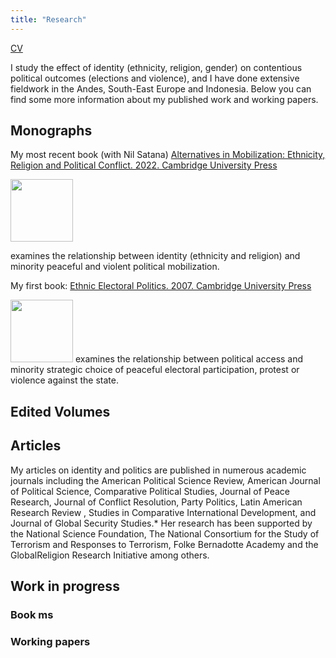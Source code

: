```yaml
---
title: "Research"
---
```


[CV](files/Birnir_CV.pdf)

I study the effect of identity (ethnicity, religion, gender) on contentious political outcomes (elections and violence), and I have done extensive fieldwork in the Andes, South-East Europe and Indonesia. Below you can find some more information about my published work and working papers.

## Monographs 

My most recent book (with Nil Satana) [Alternatives in Mobilization: Ethnicity, Religion and Political Conflict. 2022. Cambridge University Press](https://www.amazon.com/Alternatives-Mobilization-Ethnicity-Religion-Political-ebook/dp/B09YM2XZFT/ref=sr_1\_3?crid=3BVVYV26GAIY4&keywords=Birnir+Johanna&qid=1677881510&sprefix=birnir+johanna%2Caps%2C144&sr=8-3)

![](images/Alternatives.png){width=100}

examines the relationship between identity (ethnicity and religion) and minority peaceful and violent political mobilization.

My first book: [Ethnic Electoral Politics. 2007. Cambridge University Press](https://www.amazon.com/Ethnicity-Electoral-Politics-J%C3%B3hanna-Krist%C3%ADn-ebook/dp/B0014D3T5U/ref=sr_1_1?crid=3BVVYV26GAIY4&keywords=Birnir+Johanna&qid=1677881738&sprefix=birnir+johanna%2Caps%2C144&sr=8-1) 


![](images/EEPolitics.png){width=100} examines the relationship between political access and minority strategic choice of peaceful electoral participation, protest or violence against the state. 




## Edited Volumes 

## Articles  

My articles on identity and politics are published in numerous academic journals including the American Political Science Review, American Journal of Political Science, Comparative Political Studies, Journal of Peace Research, Journal of Conflict Resolution, Party Politics, Latin American Research Review , Studies in Comparative International Development, and Journal of Global Security Studies.* Her research has been supported by the National Science Foundation, The National Consortium for the Study of Terrorism and Responses to Terrorism, Folke Bernadotte Academy and the GlobalReligion Research Initiative among others.

## Work in progress
### Book ms
### Working papers

